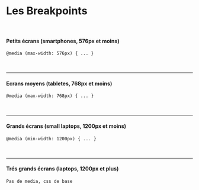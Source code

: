 
<Meta title="Design Tokens/Breakpoints" />

# Les Breakpoints

<br />

#### Petits écrans (smartphones, 576px et moins)

`@media (max-width: 576px) { ... }`

<br />
<hr />

#### Ecrans moyens (tabletes, 768px et moins)

`@media (max-width: 768px) { ... }`

<br />
<hr />

#### Grands écrans (small laptops, 1200px et moins)

`@media (min-width: 1200px) { ... }`

<br />
<hr />

#### Trés grands écrans (laptops, 1200px et plus)

`Pas de media, css de base`
